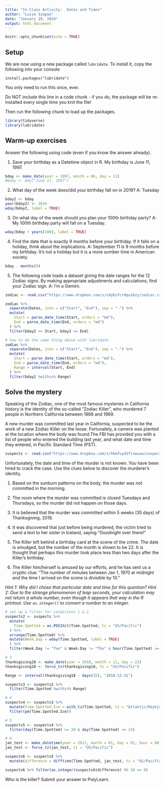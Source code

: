```yaml
---
title: "In-Class Activity:  Dates and Times"
author: "Luisa Simpao"
date: "January 29, 2019"
output: html_document
---
```


```r
knitr::opts_chunk$set(echo = TRUE)
```
## Setup

We are now using a new package called `lubridate`.  To install it, copy the following into your console

```
install.packages("lubridate")
```

You only need to run this once, ever.

Do NOT include this line in a code chunk - if you do, the package will be re-installed every single time you knit the file!

Then run the following chunk to load up the packages.

```r

library(tidyverse)
library(lubridate)
```


## Warm-up exercises

Answer the following using code (even if you know the answer already).

1. Save your birthday as a Datetime object in R. 
    My birthday is June 11, 1997.

```r
bday <- make_date(year = 1997, month = 06, day = 11)
#bday <- mdy("June 11, 1997")
```


2. What day of the week does/did your birthday fall on in 2019?
    A: Tuesday

```r
bday2 <- bday
year(bday2) <- 2019
wday(bday2, label = TRUE)
```


3. On what day of the week should you plan your 100th birthday party?
    A: My 100th birthday party will fall on a Tuesday.

```r
wday(bday + years(100), label = TRUE)
```


4. Find the date that is exactly 9 months before your birthday.  If it falls on a holiday, think about the implications.
  A: September 11 is 9 months before my birthday. It's not a holiday but it is a more somber time in American society.

```r
bday - months(9)
```


5. The following code loads a dataset giving the date ranges for the 12 Zodiac signs.  By making appropriate adjustments and calculations, find your Zodiac sign.
    A: I'm a Gemini.

```r
zodiac <- read.csv("https://www.dropbox.com/s/s9ybzfcr0qvz6zy/zodiac.csv?dl=1")

zodiac %>% 
  separate(Dates, into = c("Start", "End"), sep = "-") %>%
  mutate(
    Start = parse_date_time(Start, orders = "md"),
    End = parse_date_time(End, orders = "md")
  ) %>%
  filter(bday2 >= Start, bday2 <= End)

# how to do the same thing above with lubridate
zodiac %>% 
  separate(Dates, into = c("Start", "End"), sep = "-") %>%
  mutate(
    Start = parse_date_time(Start, orders = "md"),
    End = parse_date_time(End, orders = "md"),
    Range = interval(Start, End)
  ) %>%
  filter(bday2 %within% Range)

```


## Solve the mystery

Speaking of the Zodiac, one of the most famous mysteries in California history is the identity of the so-called "Zodiac Killer", who murdered 7 people in Northern California between 1968 and 1969.

A new murder was committed last year in California, suspected to be the work of a new Zodiac Killer on the loose.  Fortunately, a camera was planted at the location where the body was found.The FBI has provided you with a list of people who entered the building last year, and what date and time they entered, in Pacific Standard Time (PST).


```r
suspects <- read.csv("https://www.dropbox.com/s/hkmfuyd3flnwuaa/suspect_times.csv?dl=1")

```

Unfortunately, the date and time of the murder is not known.  You have been hired to crack the case.  Use the clues below to discover the murderer's identity.


1. Based on the sunburn patterns on the body, the murder was not committed in the morning.

2. The room where the murder was committed is closed Tuesdays and Thursdays, so the murder did not happen on those days.

3. It is believed that the murder was committed within 5 weeks (35 days) of Thanksgiving, 2018. 

4. It was discovered that just before being murdered, the victim tried to send a text to her sister in Iceland, saying "Goodnight over there!"

5. The Killer left behind a birthday card at the scene of the crime. The date is smudged, but the number of the month is shown to be 22.  It is thought that perhaps this murder took place less than two days after the Killer's birthday.

6. The Killer him/herself is amused by our efforts, and he has sent us a cryptic clue:  "The number of minutes between Jan 1, 1970 at midnight and the time I arrived on the scene is divisible by 10."

*Hint 1: Why did I chose that particular date and time for this question?*
*Hint 2: Due to the strange phenomenon of leap seconds, your calculation may not return a whole number, even though it appears that way in the R printout.  Use `as.integer()` to convert a number to an integer.*

```r
# set up & filter for conditions 1 & 2
suspects2 <- suspects %>%
  mutate(
    Time.Spotted = as.POSIXct(Time.Spotted, tz = "US/Pacific")
  ) %>% 
  arrange(Time.Spotted) %>%
  mutate(Week.Day = wday(Time.Spotted, label = TRUE)
  ) %>%
  filter(Week.Day != "Tue" & Week.Day != "Thu" & hour(Time.Spotted) >= 12)

# 3
thanksgiving18 <- make_date(year = 2018, month = 11, day = 22)
thanksgiving18 <- force_tz(thanksgiving18, tz = "US/Pacific")

Range <- interval(thanksgiving18 - days(35), "2018-12-31")

suspects3 <- suspects2 %>% 
  filter(Time.Spotted %within% Range)

# 4 
suspects4 <- suspects3 %>% 
  mutate(Time.Spotted.Ice = with_tz(Time.Spotted, tz = "Atlantic/Reykjavik")) %>%
  filter(pm(Time.Spotted.Ice))

# 5 
suspects5 <- suspects4 %>%
  filter(day(Time.Spotted) >= 20 & day(Time.Spotted) <= 24)

# 6
jan_test <- make_datetime(year = 2017, month = 01, day = 01, hour = 00, min = 00, sec = 00)
jan_test <- force_tz(jan_test, tz = "US/Pacific")

suspects6 <- suspects5 %>%
  mutate(difference = difftime(Time.Spotted, jan_test, tz = "US/Pacific", units = "mins"))

suspects6 %>% filter(as.integer(suspects6$difference) %% 10 == 0)
```

Who is the killer?  Submit your answer to PolyLearn.





